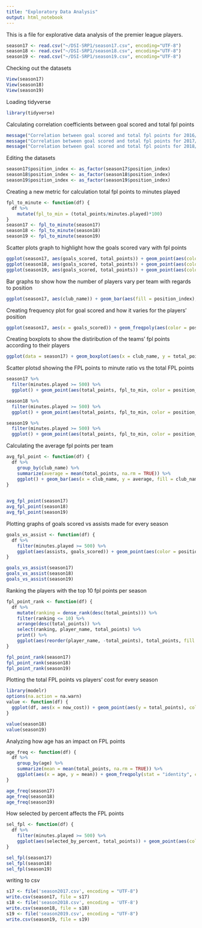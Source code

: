 ```yaml
---
title: "Exploratory Data Analysis"
output: html_notebook
---
```


This is a file for explorative data analysis of the premier league players.

```r
season17 <- read.csv("~/DSI-SRP1/season17.csv", encoding="UTF-8")
season18 <- read.csv("~/DSI-SRP1/season18.csv", encoding="UTF-8")
season19 <- read.csv("~/DSI-SRP1/season19.csv", encoding="UTF-8")
```

Checking out the datasets
```r
View(season17)
View(season18)
View(season19)
```

Loading tidyverse
```r
library(tidyverse)
```

Calculating correlation coefficients between goal scored and total fpl points
```r
message("Correlation between goal scored and total fpl points for 2016/17: ", with(season17, cor(goals_scored,total_points)))
message("Correlation between goal scored and total fpl points for 2017/18: ", with(season18, cor(goals_scored,total_points)))
message("Correlation between goal scored and total fpl points for 2018/19: ", with(season19, cor(goals_scored,total_points)))
```
Editing the datasets
```r
season17$position_index <- as_factor(season17$position_index)
season18$position_index <- as_factor(season18$position_index)
season19$position_index <- as_factor(season19$position_index)
```

Creating a new metric for calculation total fpl points to minutes played
```r
fpl_to_minute <- function(df) {
  df %>% 
    mutate(fpl_to_min = (total_points/minutes.played)*100)
}
season17 <- fpl_to_minute(season17)
season18 <- fpl_to_minute(season18)
season19 <- fpl_to_minute(season19)
```

Scatter plots graph to highlight how the goals scored vary with fpl points
```r
ggplot(season17, aes(goals_scored, total_points)) + geom_point(aes(color = position_index)) + labs(title = "Total FPL points vs Goal Scored in 2016/17")
ggplot(season18, aes(goals_scored, total_points)) + geom_point(aes(color = position_index)) + labs(title = "Total FPL points vs Goal Scored in 2017/18")
ggplot(season19, aes(goals_scored, total_points)) + geom_point(aes(color = position_index)) + labs(title = "Total FPL points vs Goal Scored in 2018/19")
```

Bar graphs to show how the number of players vary per team with regards to position
```r
ggplot(season17, aes(club_name)) + geom_bar(aes(fill = position_index),position = "fill") + theme(axis.text.x = element_text(angle = 90, hjust = 1))

```
Creating frequency plot for goal scored and how it varies for the players' position

```r
ggplot(season17, aes(x = goals_scored)) + geom_freqpoly(aes(color = position_index), binwidth = 2)
```
Creating boxplots to show the distiribution of the teams' fpl points according to their players
```r
ggplot(data = season17) + geom_boxplot(aes(x = club_name, y = total_points), na.rm = TRUE) + theme(axis.text.x = element_text(angle = 90, hjust = 1))
```

Scatter plotsd showing the FPL points to minute ratio vs the total FPL points

```r
season17 %>% 
  filter(minutes.played >= 500) %>% 
  ggplot() + geom_point(aes(total_points, fpl_to_min, color = position_index), na.rm = TRUE) + labs(x = "Total FPL points", y = "FPL points-to-minute ratio", title = "FPL points to minutes played ratio vs Total FPL points for players\nwho have played more than 500 minutes")
``` 

```r
season18 %>% 
  filter(minutes.played >= 500) %>% 
  ggplot() + geom_point(aes(total_points, fpl_to_min, color = position_index), na.rm = TRUE) + labs(x = "Total FPL points", y = "FPL points-to-minute ratio", title = "FPL points to minutes played ratio vs Total FPL points for players\nwho have played more than 500 minutes")
```

```r
season19 %>% 
  filter(minutes.played >= 500) %>% 
  ggplot() + geom_point(aes(total_points, fpl_to_min, color = position_index), na.rm = TRUE) + labs(x = "Total FPL points", y = "FPL points-to-minute ratio", title = "FPL points to minutes played ratio vs Total FPL points for players\nwho have played more than 500 minutes")
```

Calculating the average fpl points per team

```r
avg_fpl_point <- function(df) {
  df %>% 
    group_by(club_name) %>%
    summarize(average = mean(total_points, na.rm = TRUE)) %>%
    ggplot() + geom_bar(aes(x = club_name, y = average, fill = club_name), stat = "identity") + theme(axis.text.x = element_text(angle = 90, hjust = 1)) + labs(x = "Club Name", y = "Average FPL points", title = sprintf("The average FPL points achieved by each team in the season %s", unique(df$season)))
}
                                                                  
```

```r
avg_fpl_point(season17)
avg_fpl_point(season18)
avg_fpl_point(season19)
```

Plotting graphs of goals scored vs assists made for every season

```r
goals_vs_assist <- function(df) {
  df %>%
    filter(minutes.played >= 500) %>%
    ggplot(aes(assists, goals_scored)) + geom_point(aes(color = position_index), position = "jitter") + labs(title = sprintf("Goals scored vs Assists during the %s season", unique(df$season)), color = "position index")
}
```

```r
goals_vs_assist(season17)
goals_vs_assist(season18)
goals_vs_assist(season19)
```

Ranking the players with the top 10 fpl points per season

```r
fpl_point_rank <- function(df) {
  df %>% 
    mutate(ranking = dense_rank(desc(total_points))) %>%
    filter(ranking <= 10) %>%
    arrange(desc(total_points)) %>% 
    select(ranking, player_name, total_points) %>% 
    print() %>% 
    ggplot(aes(reorder(player_name, -total_points), total_points, fill = player_name)) + geom_bar(stat = "identity", color = "purple") + theme(axis.text.x = element_text(angle = 90, hjust = 1)) + labs(title = sprintf("The top 10 players with the highest FPL points in %s", unique(df$season)), x = "Player", y = "FPL points")
}
```

```r
fpl_point_rank(season17)
fpl_point_rank(season18)
fpl_point_rank(season19)
```

Plotting the total FPL points vs players' cost for every season

```r
library(modelr)
options(na.action = na.warn)
value <- function(df) {
  ggplot(df, aes(x = now_cost)) + geom_point(aes(y = total_points), color = "blue") + facet_wrap(~position_index)
}
```


```r
value(season18)
value(season19)
```

Analyzing how age has an impact on FPL points
```r
age_freq <- function(df) {
  df %>% 
    group_by(age) %>% 
    summarize(mean = mean(total_points, na.rm = TRUE)) %>%
    ggplot(aes(x = age, y = mean)) + geom_freqpoly(stat = "identity", color = "purple") + labs(title = sprintf("A frequency polygon graph of the ages of Premier League players with respect\nto their mean FPL points during the season %s", unique(df$season)), x = "Age", y = "Average FPL points")
}
```

```r
age_freq(season17)
age_freq(season18)
age_freq(season19)
```

How selected by percent affects the FPL points
```r
sel_fpl <- function(df) {
  df %>% 
    filter(minutes.played >= 500) %>% 
    ggplot(aes(selected_by_percent, total_points)) + geom_point(aes(color = position_index), position = "jitter") + labs(title = sprintf("A graph of FPL points vs selected by percent in the season %s", unique(df$season)), x = " selected by percent", y = "FPL points")
}
```


```r
sel_fpl(season17)
sel_fpl(season18)
sel_fpl(season19)
```

writing to csv
```r
s17 <- file('season2017.csv', encoding = "UTF-8")
write.csv(season17, file = s17)
s18 <- file('season2018.csv', encoding = 'UTF-8')
write.csv(season18, file = s18)
s19 <- file('season2019.csv', encoding = "UTF-8")
write.csv(season19, file = s19)
```


